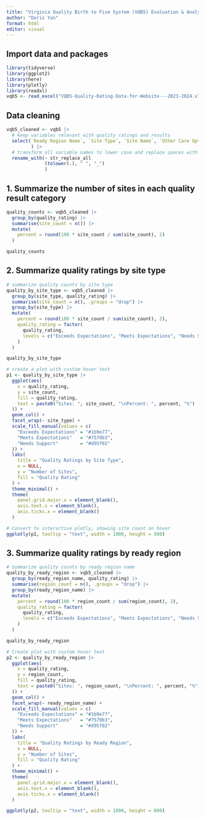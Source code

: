 ```yaml
---
title: "Virginia Quality Birth to Five System (VQB5) Evaluation & Analysis"
author: "Doris Yan"
format: html
editor: visual
---
```


## Import data and packages

```r
library(tidyverse)
library(ggplot2)
library(here)
library(plotly)
library(readxl)
vqb5 <- read_excel("VQB5-Quality-Rating-Data-for-Website---2023-2024.xlsx")
```

## Data cleaning

```r
vqb5_cleaned <- vqb5 |>
  # keep variables relevant with quality ratings and results
  select(`Ready Region Name`, `Site Type`, `Site Name`, `Other Care Options`,  `Quality Rating`, `Interaction Points`, `Curriculum Points`, `Total Points`, `Operating Period`, `Ready Region Name`
         ) |>
  # transform all variable names to lower case and replace spaces with underscores for readability and reproducibility
  rename_with(~ str_replace_all
              (tolower(.), " ", "_")
              )
```

## 1. Summarize the number of sites in each quality result category

```r
quality_counts <- vqb5_cleaned |>
  group_by(quality_rating) |>
  summarise(site_count = n()) |>
  mutate(
    percent = round(100 * site_count / sum(site_count), 2)
  )

quality_counts
```

## 2. Summarize quality ratings by site type

```r
# summarize quality counts by site type
quality_by_site_type <- vqb5_cleaned |>
  group_by(site_type, quality_rating) |>
  summarise(site_count = n(), .groups = "drop") |>
  group_by(site_type) |>
  mutate(
    percent = round(100 * site_count / sum(site_count), 2),
    quality_rating = factor(
      quality_rating,
      levels = c("Exceeds Expectations", "Meets Expectations", "Needs Support")
    )
  )

quality_by_site_type

# create a plot with custom hover text
p1 <- quality_by_site_type |>
  ggplot(aes(
    x = quality_rating,
    y = site_count,
    fill = quality_rating,
    text = paste0("Sites: ", site_count, "\nPercent: ", percent, "%")
  )) +
  geom_col() +
  facet_wrap(~ site_type) +
  scale_fill_manual(values = c(
    "Exceeds Expectations" = "#1b9e77",
    "Meets Expectations"   = "#7570b3",
    "Needs Support"        = "#d95f02"
  )) +
  labs(
    title = "Quality Ratings by Site Type",
    x = NULL,
    y = "Number of Sites",
    fill = "Quality Rating"
  ) +
  theme_minimal() +
  theme(
    panel.grid.major.x = element_blank(),
    axis.text.x = element_blank(),
    axis.ticks.x = element_blank()
  )

# Convert to interactive plotly, showing site count on hover
ggplotly(p1, tooltip = "text", width = 1000, height = 500)
```

## 3. Summarize quality ratings by ready region

```r
# Summarize quality counts by ready region name
quality_by_ready_region <- vqb5_cleaned |>
  group_by(ready_region_name, quality_rating) |>
  summarise(region_count = n(), .groups = "drop") |>
  group_by(ready_region_name) |>
  mutate(
    percent = round(100 * region_count / sum(region_count), 2),
    quality_rating = factor(
      quality_rating,
      levels = c("Exceeds Expectations", "Meets Expectations", "Needs Support")
    )
  )

quality_by_ready_region 

# Create plot with custom hover text
p2 <- quality_by_ready_region |>
  ggplot(aes(
    x = quality_rating,
    y = region_count,
    fill = quality_rating,
    text = paste0("Sites: ", region_count, "\nPercent: ", percent, "%")
  )) +
  geom_col() +
  facet_wrap(~ ready_region_name) +
  scale_fill_manual(values = c(
    "Exceeds Expectations" = "#1b9e77",
    "Meets Expectations"   = "#7570b3",
    "Needs Support"        = "#d95f02"
  )) +
  labs(
    title = "Quality Ratings by Ready Region",
    x = NULL,
    y = "Number of Sites",
    fill = "Quality Rating"
  ) +
  theme_minimal() +
  theme(
    panel.grid.major.x = element_blank(),
    axis.text.x = element_blank(),
    axis.ticks.x = element_blank()
  )

ggplotly(p2, tooltip = "text", width = 1000, height = 600)
```

